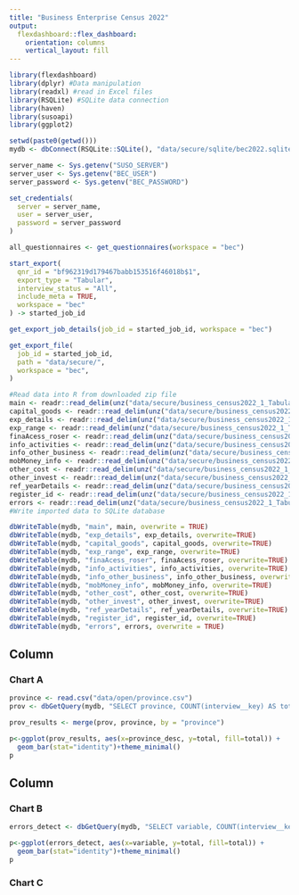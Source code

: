 ```yaml
---
title: "Business Enterprise Census 2022"
output: 
  flexdashboard::flex_dashboard:
    orientation: columns
    vertical_layout: fill
---
```


```r
library(flexdashboard)
library(dplyr) #Data manipulation
library(readxl) #read in Excel files
library(RSQLite) #SQLite data connection
library(haven)
library(susoapi)
library(ggplot2)
```


```r
setwd(paste0(getwd()))
mydb <- dbConnect(RSQLite::SQLite(), "data/secure/sqlite/bec2022.sqlite")

server_name <- Sys.getenv("SUSO_SERVER")
server_user <- Sys.getenv("BEC_USER")
server_password <- Sys.getenv("BEC_PASSWORD")

set_credentials(
  server = server_name,
  user = server_user,
  password = server_password
)

all_questionnaires <- get_questionnaires(workspace = "bec")

start_export(
  qnr_id = "bf962319d179467babb153516f46018b$1",
  export_type = "Tabular",
  interview_status = "All",
  include_meta = TRUE,
  workspace = "bec"
) -> started_job_id

get_export_job_details(job_id = started_job_id, workspace = "bec")

get_export_file(
  job_id = started_job_id,
  path = "data/secure/",
  workspace = "bec",
)

#Read data into R from downloaded zip file
main <- readr::read_delim(unz("data/secure/business_census2022_1_Tabular_All.zip", "business_census2022.tab"))
capital_goods <- readr::read_delim(unz("data/secure/business_census2022_1_Tabular_All.zip", "capital_goods.tab"))
exp_details <- readr::read_delim(unz("data/secure/business_census2022_1_Tabular_All.zip", "exp_details.tab"))
exp_range <- readr::read_delim(unz("data/secure/business_census2022_1_Tabular_All.zip", "exp_range.tab"))
finaAcess_roser <- readr::read_delim(unz("data/secure/business_census2022_1_Tabular_All.zip", "finaAcess_roser.tab"))
info_activities <- readr::read_delim(unz("data/secure/business_census2022_1_Tabular_All.zip", "info_activities.tab"))
info_other_business <- readr::read_delim(unz("data/secure/business_census2022_1_Tabular_All.zip", "info_other_business.tab"))
mobMoney_info <- readr::read_delim(unz("data/secure/business_census2022_1_Tabular_All.zip", "mobMoney_info.tab"))
other_cost <- readr::read_delim(unz("data/secure/business_census2022_1_Tabular_All.zip", "other_cost.tab"))
other_invest <- readr::read_delim(unz("data/secure/business_census2022_1_Tabular_All.zip", "other_invest.tab"))
ref_yearDetails <- readr::read_delim(unz("data/secure/business_census2022_1_Tabular_All.zip", "ref_yearDetails.tab"))
register_id <- readr::read_delim(unz("data/secure/business_census2022_1_Tabular_All.zip", "register_id.tab"))
errors <- readr::read_delim(unz("data/secure/business_census2022_1_Tabular_All.zip", "interview__errors.tab"))
#Write imported data to SQLite database

dbWriteTable(mydb, "main", main, overwrite = TRUE)
dbWriteTable(mydb, "exp_details", exp_details, overwrite=TRUE)
dbWriteTable(mydb, "capital_goods", capital_goods, overwrite=TRUE)
dbWriteTable(mydb, "exp_range", exp_range, overwrite=TRUE)
dbWriteTable(mydb, "finaAcess_roser", finaAcess_roser, overwrite=TRUE)
dbWriteTable(mydb, "info_activities", info_activities, overwrite=TRUE)
dbWriteTable(mydb, "info_other_business", info_other_business, overwrite=TRUE)
dbWriteTable(mydb, "mobMoney_info", mobMoney_info, overwrite=TRUE)
dbWriteTable(mydb, "other_cost", other_cost, overwrite=TRUE)
dbWriteTable(mydb, "other_invest", other_invest, overwrite=TRUE)
dbWriteTable(mydb, "ref_yearDetails", ref_yearDetails, overwrite=TRUE)
dbWriteTable(mydb, "register_id", register_id, overwrite=TRUE)
dbWriteTable(mydb, "errors", errors, overwrite = TRUE)

```

Column {data-width=650}
-----------------------------------------------------------------------

### Chart A

```r
province <- read.csv("data/open/province.csv")
prov <- dbGetQuery(mydb, "SELECT province, COUNT(interview__key) AS total FROM main WHERE province > 0 GROUP BY province")

prov_results <- merge(prov, province, by = "province")

p<-ggplot(prov_results, aes(x=province_desc, y=total, fill=total)) +
  geom_bar(stat="identity")+theme_minimal()
p

```


Column {data-width=350}
-----------------------------------------------------------------------

### Chart B

```r

errors_detect <- dbGetQuery(mydb, "SELECT variable, COUNT(interview__key) AS total FROM errors GROUP BY variable ")

p<-ggplot(errors_detect, aes(x=variable, y=total, fill=total)) +
  geom_bar(stat="identity")+theme_minimal()
p

```

### Chart C

```r

```


